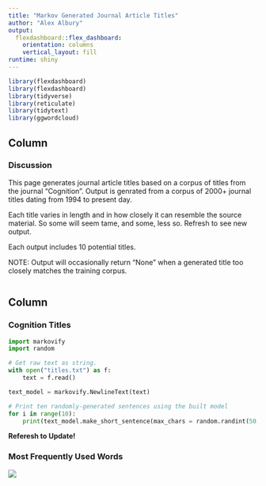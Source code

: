 ```yaml
---
title: "Markov Generated Journal Article Titles"
author: "Alex Albury"
output: 
  flexdashboard::flex_dashboard:
    orientation: columns
    vertical_layout: fill
runtime: shiny
---
```


```r
library(flexdashboard)
library(flexdashboard)
library(tidyverse)
library(reticulate)
library(tidytext)
library(ggwordcloud)
```

Column {data-width=350}
-----------------------------------------------------------------------

### Discussion

This page generates journal article titles based on a corpus of titles from the journal "Cognition". Output is genrated from a corpus of 2000+ journal titles dating from 1994 to present day. 

Each title varies in length and in how closely it can resemble the source material. So some will seem tame, and some, less so. Refresh to see new output.

Each output includes 10 potential titles.

NOTE: Output will occasionally return "None" when a generated title too closely matches the training corpus.

```r

```

Column {data-width=650}
-----------------------------------------------------------------------

### Cognition Titles

```python
import markovify
import random

# Get raw text as string.
with open("titles.txt") as f:
    text = f.read()

text_model = markovify.NewlineText(text)

# Print ten randomly-generated sentences using the built model
for i in range(10):
    print(text_model.make_short_sentence(max_chars = random.randint(50,150), max_overlap_ratio = random.uniform(.4, .8)))
```

**Referesh to Update!**

### Most Frequently Used Words

![](wordcloud.png)

